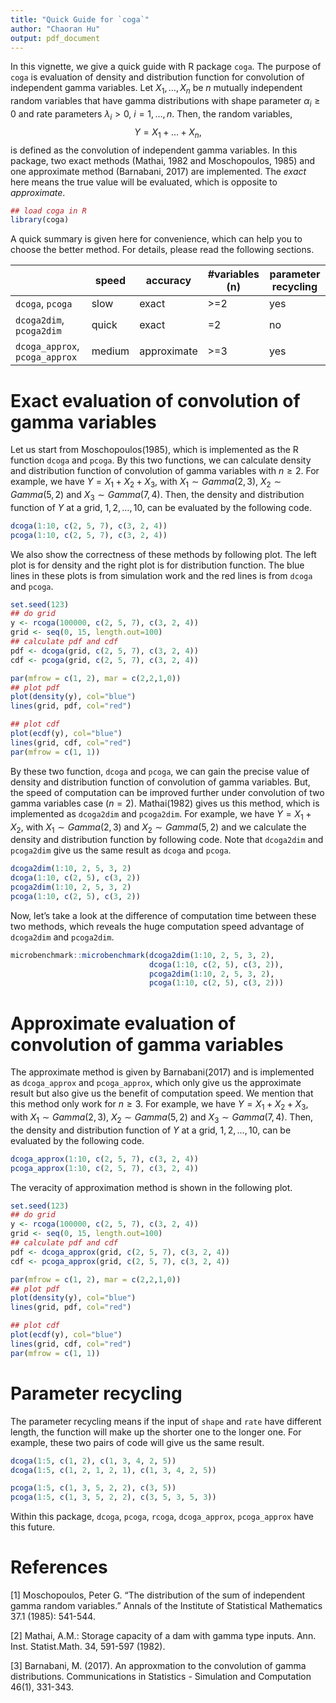```yaml
---
title: "Quick Guide for `coga`"
author: "Chaoran Hu"
output: pdf_document
---
```


In this vignette, we give a quick guide with R package `coga`. The purpose of
`coga` is evaluation of density and distribution function for convolution of
independent gamma variables. Let $X_1, \dots, X_n$ be $n$ mutually independent
random variables that have gamma distributions with shape parameter $\alpha_i \geq 0$
and rate parameters $\lambda_i > 0$, $i = 1, \dots,n$. Then, the random variables,
$$Y = X_1 + \dots + X_n,$$
is defined as the convolution of independent gamma variables. In this package, two exact
methods (Mathai, 1982 and Moschopoulos, 1985) and one approximate method (Barnabani, 2017)
are implemented. The *exact* here means the true value will be evaluated, which is
opposite to *approximate*.

```r
## load coga in R
library(coga)
```

A quick summary is given here for convenience, which can help you to choose the better
method. For details, please read the following sections.

|                                | speed  | accuracy    | #variables (n) | parameter recycling |
|--------------------------------|--------|-------------|----------------|---------------------|
| `dcoga`, `pcoga`               | slow   | exact       | >=2            | yes                 |
| `dcoga2dim`, `pcoga2dim`       | quick  | exact       | =2             | no                  |
| `dcoga_approx`, `pcoga_approx` | medium | approximate | >=3            | yes                 |


# Exact evaluation of convolution of gamma variables

Let us start from Moschopoulos(1985), which is implemented as the R function `dcoga`
and `pcoga`. By this two functions, we can calculate density and distribution function
of convolution of gamma variables with $n \geq 2$. For example, we have
$Y=X_1 + X_2 + X_3$, with $X_1 \sim Gamma(2,3)$, $X_2 \sim Gamma(5,2)$ and
$X_3 \sim Gamma(7,4)$. Then, the density and distribution function of $Y$ at a grid,
$1, 2, \dots, 10$, can be evaluated by the following code.

```r
dcoga(1:10, c(2, 5, 7), c(3, 2, 4))
pcoga(1:10, c(2, 5, 7), c(3, 2, 4))
```

We also show the correctness of these methods by following plot. The left plot is for density
and the right plot is for distribution function. The blue lines in these plots is from
simulation work and the red lines is from `dcoga` and `pcoga`.

```r
set.seed(123)
## do grid
y <- rcoga(100000, c(2, 5, 7), c(3, 2, 4))
grid <- seq(0, 15, length.out=100)
## calculate pdf and cdf
pdf <- dcoga(grid, c(2, 5, 7), c(3, 2, 4))
cdf <- pcoga(grid, c(2, 5, 7), c(3, 2, 4))

par(mfrow = c(1, 2), mar = c(2,2,1,0))
## plot pdf
plot(density(y), col="blue")
lines(grid, pdf, col="red")

## plot cdf
plot(ecdf(y), col="blue")
lines(grid, cdf, col="red")
par(mfrow = c(1, 1))
```

By these two function, `dcoga` and `pcoga`, we can gain the precise value of density and
distribution function of convolution of gamma variables. But, the speed of computation can
be improved further under convolution of two gamma variables case ($n = 2$). Mathai(1982)
gives us this method, which is implemented as `dcoga2dim` and `pcoga2dim`. For example,
we have $Y = X_1 + X_2$, with $X_1 \sim Gamma(2,3)$ and $X_2 \sim Gamma(5,2)$ and
we calculate the density and distribution function by following code. Note that
`dcoga2dim` and `pcoga2dim` give us the same result as `dcoga` and `pcoga`.

```r
dcoga2dim(1:10, 2, 5, 3, 2)
dcoga(1:10, c(2, 5), c(3, 2))
pcoga2dim(1:10, 2, 5, 3, 2)
pcoga(1:10, c(2, 5), c(3, 2))
```

Now, let's take a look at the difference of computation time between these two methods,
which reveals the huge computation speed advantage of `dcoga2dim` and `pcoga2dim`.

```r
microbenchmark::microbenchmark(dcoga2dim(1:10, 2, 5, 3, 2),
                               dcoga(1:10, c(2, 5), c(3, 2)),
                               pcoga2dim(1:10, 2, 5, 3, 2),
                               pcoga(1:10, c(2, 5), c(3, 2)))
```

# Approximate evaluation of convolution of gamma variables

The approximate method is given by Barnabani(2017) and is implemented as `dcoga_approx`
and `pcoga_approx`, which only give us the approximate result but also give us the
benefit of computation speed. We mention that this method only work for $n \geq 3$.
For example, we have $Y=X_1 + X_2 + X_3$, with $X_1 \sim Gamma(2,3)$,
$X_2 \sim Gamma(5,2)$ and $X_3 \sim Gamma(7,4)$. Then, the density and distribution
function of $Y$ at a grid, $1, 2, \dots, 10$, can be evaluated by the following code.

```r
dcoga_approx(1:10, c(2, 5, 7), c(3, 2, 4))
pcoga_approx(1:10, c(2, 5, 7), c(3, 2, 4))
```

The veracity of approximation method is shown in the following plot.

```r
set.seed(123)
## do grid
y <- rcoga(100000, c(2, 5, 7), c(3, 2, 4))
grid <- seq(0, 15, length.out=100)
## calculate pdf and cdf
pdf <- dcoga_approx(grid, c(2, 5, 7), c(3, 2, 4))
cdf <- pcoga_approx(grid, c(2, 5, 7), c(3, 2, 4))

par(mfrow = c(1, 2), mar = c(2,2,1,0))
## plot pdf
plot(density(y), col="blue")
lines(grid, pdf, col="red")

## plot cdf
plot(ecdf(y), col="blue")
lines(grid, cdf, col="red")
par(mfrow = c(1, 1))
```


# Parameter recycling

The parameter recycling means if the input of `shape` and `rate` have different length,
the function will make up the shorter one to the longer one. For example, these two pairs
of code will give us the same result.

```r
dcoga(1:5, c(1, 2), c(1, 3, 4, 2, 5))
dcoga(1:5, c(1, 2, 1, 2, 1), c(1, 3, 4, 2, 5))

pcoga(1:5, c(1, 3, 5, 2, 2), c(3, 5))
pcoga(1:5, c(1, 3, 5, 2, 2), c(3, 5, 3, 5, 3))
```

Within this package, `dcoga`, `pcoga`, `rcoga`, `dcoga_approx`, `pcoga_approx` have this
future.



# References

[1] Moschopoulos, Peter G. "The distribution of the sum of independent gamma random 
variables." Annals of the Institute of Statistical Mathematics 37.1 (1985): 541-544.

[2] Mathai, A.M.: Storage capacity of a dam with gamma type inputs. Ann. Inst. 
Statist.Math. 34, 591-597 (1982).

[3] Barnabani, M. (2017). An approxmation to the convolution of gamma distributions. 
Communications in Statistics - Simulation and Computation 46(1), 331-343.







